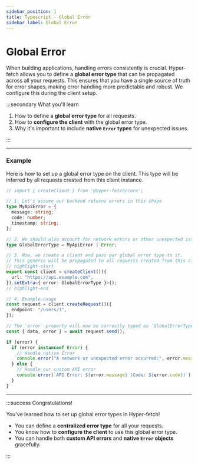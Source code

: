 ```yaml
---
sidebar_position: 1
title: Typescript - Global Error
sidebar_label: Global Error
---
```


# Global Error

When building applications, handling errors consistently is crucial. Hyper-fetch allows you to define a **global error
type** that can be propagated across all your requests. This ensures that you have a single source of truth for error
shapes, making error handling more predictable and robust. We configure this during the client setup.

:::secondary What you'll learn

1.  How to define a **global error type** for all requests.
2.  How to **configure the client** with the global error type.
3.  Why it's important to include **native `Error` types** for unexpected issues.

:::

---

### Example

Here is how to set up a global error type on the client. This type will be inferred by all requests created from this
client instance.

```ts
// import { createClient } from '@hyper-fetch/core';

// 1. Let's assume our backend returns errors in this shape
type MyApiError = {
  message: string;
  code: number;
  timestamp: string;
};

// 2. We should also account for network errors or other unexpected issues
type GlobalErrorType = MyApiError | Error;

// 3. Now, we create a client and pass our global error type to it.
// This generic will be propagated to all requests created from this client instance.
// highlight-start
export const client = createClient()({
  url: "https://api.example.com",
}).setExtra<{ error: GlobalErrorType }>();
// highlight-end

// 4. Example usage
const request = client.createRequest()({
  endpoint: "/users/1",
});

// The `error` property will now be correctly typed as `GlobalErrorType`
const { data, error } = await request.send();

if (error) {
  if (error instanceof Error) {
    // Handle native Error
    console.error("A network or unexpected error occurred:", error.message);
  } else {
    // Handle our custom API error
    console.error(`API Error: ${error.message} (Code: ${error.code})`);
  }
}
```

---

:::success Congratulations!

You've learned how to set up global error types in Hyper-fetch!

- You can define a **centralized error type** for all your requests.
- You know how to **configure the client** to use this global error type.
- You can handle both **custom API errors** and **native `Error` objects** gracefully.

:::
